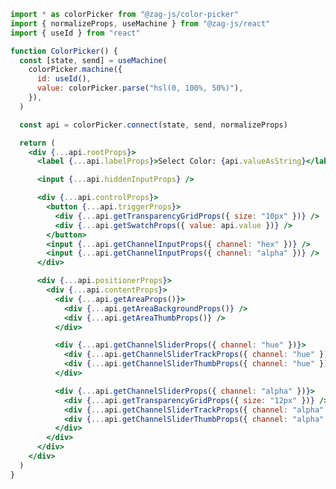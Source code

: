 ```jsx
import * as colorPicker from "@zag-js/color-picker"
import { normalizeProps, useMachine } from "@zag-js/react"
import { useId } from "react"

function ColorPicker() {
  const [state, send] = useMachine(
    colorPicker.machine({
      id: useId(),
      value: colorPicker.parse("hsl(0, 100%, 50%)"),
    }),
  )

  const api = colorPicker.connect(state, send, normalizeProps)

  return (
    <div {...api.rootProps}>
      <label {...api.labelProps}>Select Color: {api.valueAsString}</label>

      <input {...api.hiddenInputProps} />

      <div {...api.controlProps}>
        <button {...api.triggerProps}>
          <div {...api.getTransparencyGridProps({ size: "10px" })} />
          <div {...api.getSwatchProps({ value: api.value })} />
        </button>
        <input {...api.getChannelInputProps({ channel: "hex" })} />
        <input {...api.getChannelInputProps({ channel: "alpha" })} />
      </div>

      <div {...api.positionerProps}>
        <div {...api.contentProps}>
          <div {...api.getAreaProps()}>
            <div {...api.getAreaBackgroundProps()} />
            <div {...api.getAreaThumbProps()} />
          </div>

          <div {...api.getChannelSliderProps({ channel: "hue" })}>
            <div {...api.getChannelSliderTrackProps({ channel: "hue" })} />
            <div {...api.getChannelSliderThumbProps({ channel: "hue" })} />
          </div>

          <div {...api.getChannelSliderProps({ channel: "alpha" })}>
            <div {...api.getTransparencyGridProps({ size: "12px" })} />
            <div {...api.getChannelSliderTrackProps({ channel: "alpha" })} />
            <div {...api.getChannelSliderThumbProps({ channel: "alpha" })} />
          </div>
        </div>
      </div>
    </div>
  )
}
```
